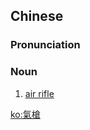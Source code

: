 ==Chinese==
{{zh-forms|s=气枪}}

===Pronunciation===
{{zh-pron
|m=qìqiāng
|cat=n
}}

===Noun===
{{zh-noun}}

# [[air rifle]]

[[ko:氣槍]]